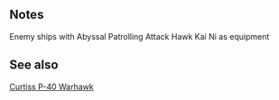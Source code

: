 {{EnemyEquipmentInfoKai|{{PAGENAME}}}}

==Notes==
<categorytree mode=pages depth=0>Enemy ships with Abyssal Patrolling Attack Hawk Kai Ni as equipment</categorytree>
==See also==
[[wikipedia:Curtiss P-40 Warhawk|Curtiss P-40 Warhawk]]

{{EnemyEquipmentList}}